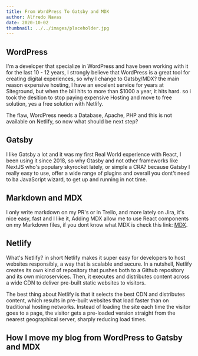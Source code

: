 ```yaml
---
title: From WordPress To Gatsby and MDX
author: Alfredo Navas
date: 2020-10-02
thumbnail: ../../images/placeholder.jpg
---
```


## WordPress

I'm a developer that specialize in WordPress and have been working with it for the last 10 - 12 years, I strongly believe that WordPress is a great tool for creating digital experiences, so why I change to Gatsby/MDX? the main reason expensive hosting, I have an excelent service for years at Siteground, but when the bill hits to more than $1000 a year, it hits hard. so i took the desition to stop paying expensive Hosting and move to free solution, yes a free solution with Netlify.

The flaw, WordPress needs a Database, Apache, PHP and this is not available on Netlify, so now what should be next step?

## Gatsby

I like Gatsby a lot and it was my first Real World experience with React, I been using it since 2018, so why Gtasby and not other frameworks like NextJS who's populary skyrocket lately, or simple a CRA? because Gatsby I really easy to use, offer a wide range of plugins and overall you dont't need to ba JavaScript wizard, to get up and running in not time.

## Markdown and MDX

I only write markdown on my PR's or in Trello, and more lately on Jira, it's nice easy, fast and I like it, Adding MDX allow me to use React components on my Markdown files, if you dont know what MDX is check this link: [MDX](https://mdxjs.com/).

## Netlify

What's Netlify? in short Netlify makes it super easy for developers to host websites responsibly, a way that is scalable and secure. In a nutshell, Netlify creates its own kind of repository that pushes both to a Github repository and its own microservices. Then, it executes and distributes content across a wide CDN to deliver pre-built static websites to visitors.

The best thing about Netlify is that it selects the best CDN and distributes content, which results in pre-built websites that load faster than on traditional hosting networks. Instead of loading the site each time the visitor goes to a page, the visitor gets a pre-loaded version straight from the nearest geographical server, sharply reducing load times.

## How I move my blog from WordPress to Gatsby and MDX






